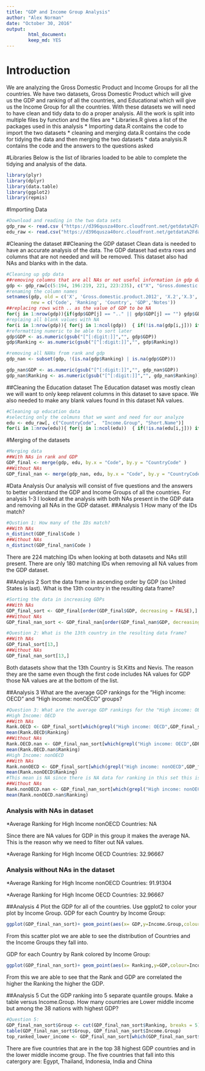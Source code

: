 ```yaml
---
title: "GDP and Income Group Analysis"
author: "Alex Norman"
date: "October 30, 2016"
output: 
        html_document:
        keep_md: YES
---
```


# Introduction
We are analyzing the Gross Domestic Product and Income Groups for all the countries. We have two datasets, Gross Domestic Product which will give us the GDP and ranking of all the countries, and Educational which will give us the Income Group for all the countries. With these datasets we will need to have clean and tidy data to do a proper analysis. All the work is split into multiple files by function and the files are
* Libraries.R gives a list of the packages used in this analysis
* Importing data.R contains the code to import the two datasets
* cleaning and merging data.R contains the code for tidying the data and then merging the two datasets
* data analysis.R contains the code and the answers to the questions asked

#Libraries
Below is the list of libraries loaded to be able to complete the tidying and analysis of the data.
```r
library(plyr)
library(dplyr)
library(data.table)
library(ggplot2)
library(repmis)
```

#Importing Data
```r
#Download and reading in the two data sets
gdp_raw <- read.csv ("https://d396qusza40orc.cloudfront.net/getdata%2Fdata%2FGDP.csv", header = TRUE) 
edu_raw <- read.csv("https://d396qusza40orc.cloudfront.net/getdata%2Fdata%2FEDSTATS_Country.csv", header = TRUE)

```

#Cleaning the dataset
##Cleaning the GDP dataset 
Clean data is needed to have an accurate analysis of the data. The GDP dataset had extra rows and columns that are not needed and will be removed. This dataset also had NAs and blanks with in the data.
```r
#Cleaning up gdp data
##removing columns that are all NAs or not useful information in gdp data
gdp <- gdp_raw[c(5:194, 196:219, 221, 223:235), c("X", "Gross.domestic.product.2012", "X.2", "X.3", "X.4")]
#renaming the column names
setnames(gdp, old = c('X', 'Gross.domestic.product.2012', 'X.2','X.3', 'X.4'), 
         new = c('Code', 'Ranking', 'Country', 'GDP','Notes'))
##replacing rows with .. as the value of GDP to be NA
for(j in 1:nrow(gdp)){if(gdp$GDP[j] == ".." || gdp$GDP[j] == "") gdp$GDP[j] = NA}
#replaing all blank values with NA
for(i in 1:nrow(gdp)){ for(j in 1:ncol(gdp))  { if(!is.na(gdp[i,j])) if(gdp[i,j] == "") gdp[i,j] = NA }}
#reformatting numeric to be able to sort later
gdp$GDP <- as.numeric(gsub("[^[:digit:]]","", gdp$GDP)) 
gdp$Ranking <- as.numeric(gsub("[^[:digit:]]","", gdp$Ranking))

#removing all NANs from rank and gdp
gdp_nan <- subset(gdp, !(is.na(gdp$Ranking) | is.na(gdp$GDP)))

gdp_nan$GDP <- as.numeric(gsub("[^[:digit:]]","", gdp_nan$GDP)) 
gdp_nan$Ranking <- as.numeric(gsub("[^[:digit:]]","", gdp_nan$Ranking))

```
##Cleaning the Education dataset
The Education dataset was mostly clean we will want to only keep relavent columns in this dataset to save space. We also needed to make any blank values found in this dataset NA values.
```r
#Cleaning up education data
#selecting only the colmuns that we want and need for our analyze
edu <- edu_raw[, c("CountryCode",  "Income.Group", "Short.Name")] 
for(i in 1:nrow(edu)){ for(j in 1:ncol(edu))  { if(!is.na(edu[i,j])) if(edu[i,j] == "") edu[i,j] = NA }}

```

#Merging of the datasets
```r
#Merging data
##With NAs in rank and GDP
GDP_final <- merge(gdp, edu, by.x = "Code", by.y = "CountryCode" )
##Without NAs
GDP_final_nan <- merge(gdp_nan, edu, by.x = "Code", by.y = "CountryCode" )
```

#Data Analysis
Our analysis will consist of five questions and the answers to better understand the GDP and Income Groups of all the countries. For analysis 1-3 I looked at the analysis with both NAs present in the GDP data and removing all NAs in the GDP dataset. 
##Analysis 1
How many of the IDs match?
```r
#Qustion 1: How many of the IDs match?
##With NAs
n_distinct(GDP_final$Code )
##Without NAs
n_distinct(GDP_final_nan$Code )
```
There are 224 matching IDs when looking at both datasets and NAs still present.
There are only 180 matching IDs when removing all NA values from the GDP dataset.

##Analysis 2
Sort the data frame in ascending order by GDP (so United States is last). What is the 13th country in the resulting data frame?
```r
#Sorting the data in increasing GDPs 
##With NAs
GDP_final_sort <- GDP_final[order(GDP_final$GDP, decreasing = FALSE),]
##Without NAs
GDP_final_nan_sort <- GDP_final_nan[order(GDP_final_nan$GDP, decreasing = FALSE),]

#Question 2: What is the 13th country in the resulting data frame? 
##With NAs
GDP_final_sort[13,]
##Without NAs 
GDP_final_nan_sort[13,]
```
Both datasets show that the 13th Country is St.Kitts and Nevis.
The reason they are the same even though the first code includes NA values for GDP those NA values are at the bottom of the list.

##Analysis 3
What are the average GDP rankings for the "High income: OECD" and "High income:
nonOECD" groups?
```r
#Question 3: What are the average GDP rankings for the "High income: OECD" and "High income: nonOECD" groups?
#High Income: OECD
##With NAs
Rank.OECD <- GDP_final_sort[which(grepl("High income: OECD",GDP_final_sort$Income.Group)),]
mean(Rank.OECD$Ranking)
##Without NAs
Rank.OECD.nan <- GDP_final_nan_sort[which(grepl("High income: OECD",GDP_final_nan_sort$Income.Group)),]
mean(Rank.OECD.nan$Ranking) 
#High Income: nonOECD
##With NAs
Rank.nonOECD <- GDP_final_sort[which(grepl("High income: nonOECD",GDP_final_sort$Income.Group)),]
mean(Rank.nonOECD$Ranking)
#This mean is NA since there is NA data for ranking in this set this is why we want to filter out any NA values
##Without NAs
Rank.nonOECD.nan <- GDP_final_nan_sort[which(grepl("High income: nonOECD",GDP_final_nan_sort$Income.Group)),]
mean(Rank.nonOECD.nan$Ranking)

```
### Analysis with NAs in dataset

*Average Ranking for High Income nonOECD Countries: NA

Since there are NA values for GDP in this group it makes the average NA. This is the reason why we need to filter out NA values.

*Average Ranking for High Income OECD Countries: 32.96667

### Analysis without NAs in the dataset

*Average Ranking for High Income nonOECD Countries: 91.91304

*Average Ranking for High Income OECD Countries: 32.96667

##Analysis 4
Plot the GDP for all of the countries. Use ggplot2 to color your plot by Income Group.
GDP for each Country by Income Group: 
```r
ggplot(GDP_final_nan_sort)+ geom_point(aes(x= GDP,y=Income.Group,colour=Income.Group)) + scale_x_log10()

```
From this scatter plot we are able to see the distribution of Countries and the Income Groups they fall into.

GDP for each Country by Rank colored by Income Group:
```r
ggplot(GDP_final_nan_sort)+ geom_point(aes(x= Ranking,y=GDP,colour=Income.Group))

```
From this we are able to see that the Rank and GDP are correlated the higher the Ranking the higher the GDP. 

##Analysis 5
Cut the GDP ranking into 5 separate quantile groups. Make a table versus Income.Group.
How many countries are Lower middle income but among the 38 nations with highest
GDP?
```r
#Question 5:
GDP_final_nan_sort$Group <- cut(GDP_final_nan_sort$Ranking, breaks = 5)
table(GDP_final_nan_sort$Group, GDP_final_nan_sort$Income.Group)
top_ranked_lower_income <- GDP_final_nan_sort[which(GDP_final_nan_sort$Income.Group == "Lower middle income" & GDP_final_nan_sort$Group == "(0.811,38.8]"),] 

```

There are five countries that are in the top 38 highest GDP countries and in the lower middle income group.
The five countries that fall into this catergory are: Egypt, Thailand, Indonesia, India and China